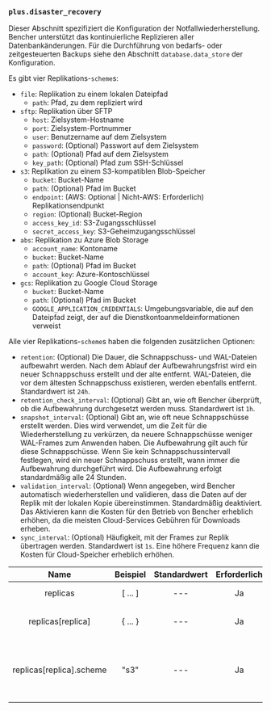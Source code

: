 ### `plus.disaster_recovery`

Dieser Abschnitt spezifiziert die Konfiguration der Notfallwiederherstellung.
Bencher unterstützt das kontinuierliche Replizieren aller Datenbankänderungen.
Für die Durchführung von bedarfs- oder zeitgesteuerten Backups siehe den Abschnitt `database.data_store` der Konfiguration.

Es gibt vier Replikations-`scheme`s:
- `file`: Replikation zu einem lokalen Dateipfad
    - `path`: Pfad, zu dem repliziert wird
- `sftp`: Replikation über SFTP
    - `host`: Zielsystem-Hostname
    - `port`: Zielsystem-Portnummer
    - `user`: Benutzername auf dem Zielsystem
    - `password`: (Optional) Passwort auf dem Zielsystem
    - `path`: (Optional) Pfad auf dem Zielsystem
    - `key_path`: (Optional) Pfad zum SSH-Schlüssel
- `s3`: Replikation zu einem S3-kompatiblen Blob-Speicher
    - `bucket`: Bucket-Name
    - `path`: (Optional) Pfad im Bucket
    - `endpoint`: (AWS: Optional | Nicht-AWS: Erforderlich) Replikationsendpunkt
    - `region`: (Optional) Bucket-Region
    - `access_key_id`: S3-Zugangsschlüssel
    - `secret_access_key`: S3-Geheimzugangsschlüssel
- `abs`: Replikation zu Azure Blob Storage
    - `account_name`: Kontoname
    - `bucket`: Bucket-Name
    - `path`: (Optional) Pfad im Bucket
    - `account_key`: Azure-Kontoschlüssel
- `gcs`: Replikation zu Google Cloud Storage
    - `bucket`: Bucket-Name
    - `path`: (Optional) Pfad im Bucket
    - `GOOGLE_APPLICATION_CREDENTIALS`: Umgebungsvariable, die auf den Dateipfad zeigt, der auf die Dienstkontoanmeldeinformationen verweist

Alle vier Replikations-`scheme`s haben die folgenden zusätzlichen Optionen:

- `retention`: (Optional) Die Dauer, die Schnappschuss- und WAL-Dateien aufbewahrt werden. Nach dem Ablauf der Aufbewahrungsfrist wird ein neuer Schnappschuss erstellt und der alte entfernt. WAL-Dateien, die vor dem ältesten Schnappschuss existieren, werden ebenfalls entfernt. Standardwert ist `24h`.
- `retention_check_interval`: (Optional) Gibt an, wie oft Bencher überprüft, ob die Aufbewahrung durchgesetzt werden muss. Standardwert ist `1h`.
- `snapshot_interval`: (Optional) Gibt an, wie oft neue Schnappschüsse erstellt werden. Dies wird verwendet, um die Zeit für die Wiederherstellung zu verkürzen, da neuere Schnappschüsse weniger WAL-Frames zum Anwenden haben. Die Aufbewahrung gilt auch für diese Schnappschüsse. Wenn Sie kein Schnappschussintervall festlegen, wird ein neuer Schnappschuss erstellt, wann immer die Aufbewahrung durchgeführt wird. Die Aufbewahrung erfolgt standardmäßig alle 24 Stunden.
- `validation_interval`: (Optional) Wenn angegeben, wird Bencher automatisch wiederherstellen und validieren, dass die Daten auf der Replik mit der lokalen Kopie übereinstimmen. Standardmäßig deaktiviert. Das Aktivieren kann die Kosten für den Betrieb von Bencher erheblich erhöhen, da die meisten Cloud-Services Gebühren für Downloads erheben.
- `sync_interval`: (Optional) Häufigkeit, mit der Frames zur Replik übertragen werden. Standardwert ist `1s`. Eine höhere Frequenz kann die Kosten für Cloud-Speicher erheblich erhöhen.

|            Name           |  Beispiel  | Standardwert | Erforderlich |                                     Beschreibung                                     |
| :-----------------------: | :--------: | :----------: | :----------: | :----------------------------------------------------------------------------------: |
|         replicas          |  [ ... ]   |     ---      |     Ja       |                           Gibt ein Array von Repliken an.                           |
|     replicas[replica]     | \{ ... \}  |     ---      |     Ja       |                             Gibt ein Replikationsobjekt an.                            |
| replicas[replica].scheme  |   "s3"     |     ---      |     Ja       | Gibt das Replikationsschema an. Für alle anderen `replica`-Schlüssel siehe die obige Liste. |